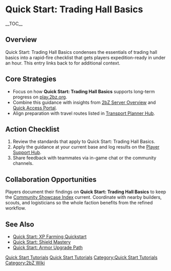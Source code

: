 {{Short description|Quick Start: Trading Hall Basics condenses the essentials of trading hall basics into a rapid-fire checklist that gets players expedition-ready in under an hour}}
= Quick Start: Trading Hall Basics =
{{2bZ Navbox}}
__TOC__

== Overview ==
Quick Start: Trading Hall Basics condenses the essentials of trading hall basics into a
rapid-fire checklist that gets players expedition-ready in under an hour. This entry links
back to [[Category:Quick Start Tutorials|Quick Start Tutorials]] for additional context.

== Core Strategies ==
* Focus on how '''Quick Start: Trading Hall Basics''' supports long-term progress on [[play.2bz.org]].
* Combine this guidance with insights from [[2bZ Server Overview]] and [[Quick Access Portal]].
* Align preparation with travel routes listed in [[Transport Planner Hub]].

== Action Checklist ==
# Review the [[Category:Quick Start Tutorials|Quick Start Tutorials]] standards that apply to Quick Start: Trading Hall Basics.
# Apply the guidance at your current base and log results on the [[Player Support Hub]].
# Share feedback with teammates via in-game chat or the community channels.

== Collaboration Opportunities ==
Players document their findings on '''Quick Start: Trading Hall Basics''' to keep the
[[Community Showcase Index]] current. Coordinate with nearby builders, scouts, and
logisticians so the whole faction benefits from the refined workflow.

== See Also ==
* [[Quick Start: XP Farming Quickstart]]
* [[Quick Start: Shield Mastery]]
* [[Quick Start: Armor Upgrade Path]]

[[Category:Quick Start Tutorials]]
[[Category:2bZ Wiki]]
